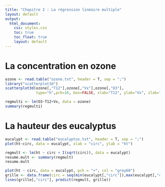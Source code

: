 ```yaml
---
title: "Chapitre 2 : La régression linéaire multiple"
layout: default
output: 
  html_document:
    css: styles.css
    toc: true
    toc_float: true
    layout: default
---
```


# La concentration en ozone

```r
ozone <- read.table("ozone.txt", header = T, sep = ";")
library("scatterplot3d")
scatterplot3d(ozone[,"T12"],ozone[,"Vx"],ozone[,"O3"],
              type="h",pch=16, box=FALSE, xlab="T12", ylab="Vx", zlab="O3")
```

```r
regmulti <- lm(O3~T12+Vx, data = ozone)
summary(regmulti)
```

# La hauteur des eucalyptus

```r
eucalypt <- read.table("eucalyptus.txt", header = T, sep = ";")
plot(ht~circ, data = eucalypt, xlab = "circ", ylab = "ht")
```

```r
regmult <- lm(ht ~ circ + I(sqrt(circ)), data = eucalypt)
resume.mult <- summary(regmult)
resume.mult
```

```r
plot(ht ~ circ, data = eucalypt, pch = "+", col = "grey60")
grille <- data.frame(circ = seq(min(eucalypt[,"circ"]),max(eucalypt[,"circ"]), length = 100))
lines(grille[,"circ"], predict(regmult, grille))
```

